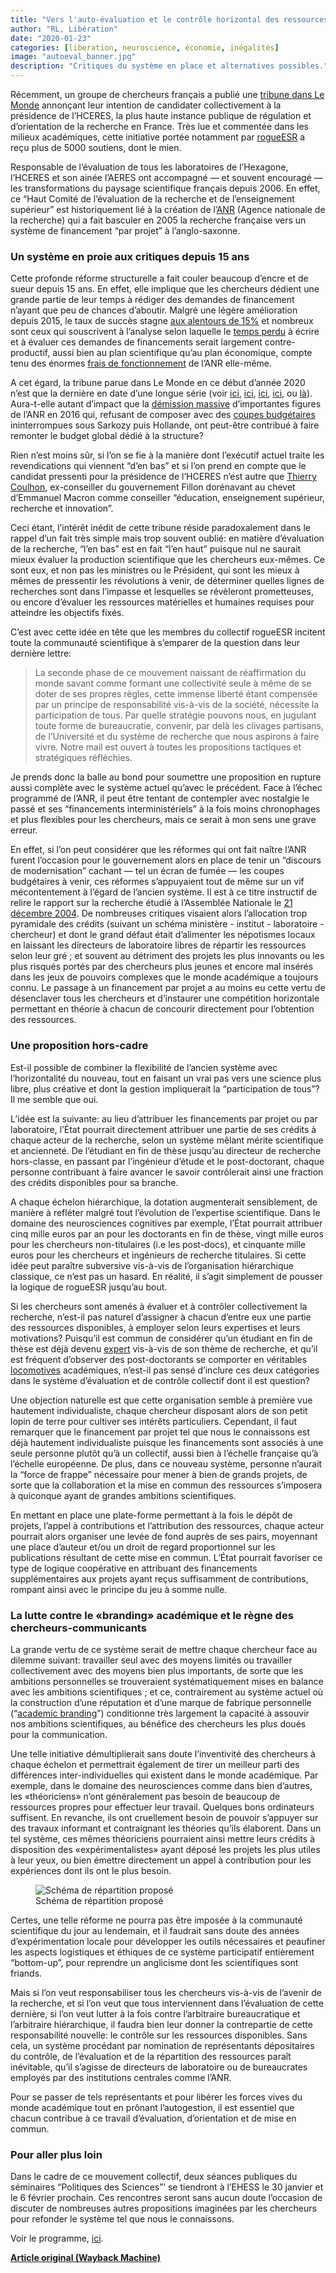 ```yaml
---
title: "Vers l'auto-évaluation et le contrôle horizontal des ressources dans le monde académique? "
author: "RL, Libération"
date: "2020-01-23"
categories: [liberation, neuroscience, économie, inégalités]
image: "autoeval_banner.jpg"
description: "Critiques du système en place et alternatives possibles."
---
```


Récemment, un groupe de chercheurs français a publié une [tribune dans Le Monde](https://web.archive.org/web/20201205023236/https://www.lemonde.fr/idees/article/2020/01/20/nous-chercheurs-voulons-defendre-l-autonomie-de-la-recherche-et-des-formations_6026543_3232.html) annonçant leur intention de candidater collectivement à la présidence de l’HCERES, la plus haute instance publique de régulation et d’orientation de la recherche en France. Très lue et commentée dans les milieux académiques, cette initiative portée notamment par [rogueESR](https://web.archive.org/web/20201205023236/http://rogueesr.fr/) a reçu plus de 5000 soutiens, dont le mien.

Responsable de l’évaluation de tous les laboratoires de l’Hexagone, l’HCERES et son ainée l’AERES ont accompagné — et souvent encouragé — les transformations du paysage scientifique français depuis 2006. En effet, ce “Haut Comité de l’évaluation de la recherche et de l’enseignement supérieur” est historiquement lié à la création de l’[ANR](https://web.archive.org/web/20201205023236/https://fr.wikipedia.org/wiki/Agence_nationale_de_la_recherche) (Agence nationale de la recherche) qui a fait basculer en 2005 la recherche française vers un système de financement “par projet” à l’anglo-saxonne.

### Un système en proie aux critiques depuis 15 ans

Cette profonde réforme structurelle a fait couler beaucoup d’encre et de sueur depuis 15 ans. En effet, elle implique que les chercheurs dédient une grande partie de leur temps à rédiger des demandes de financement n’ayant que peu de chances d’aboutir. Malgré une légère amélioration depuis 2015, le taux de succès stagne [aux alentours de 15%](https://web.archive.org/web/20201205023236/https://twitter.com/Alexis_Verger/status/1150661972301701120) et nombreux sont ceux qui souscrivent à l’analyse selon laquelle le [temps perdu](https://web.archive.org/web/20201205023236/https://journals.plos.org/plosone/article?id=10.1371%2Fjournal.pone.0118494) à écrire et à évaluer ces demandes de financements serait largement contre-productif, aussi bien au plan scientifique qu’au plan économique, compte tenu des énormes [frais de fonctionnement](https://web.archive.org/web/20201205023236/http://lesupenmaintenance.blogspot.com/2017/07/inefficience-et-couts-caches-du-neo.html) de l’ANR elle-même.

A cet égard, la tribune parue dans Le Monde en ce début d’année 2020 n’est que la dernière en date d’une longue série (voir [ici](https://web.archive.org/web/20201205023236/https://www.lepoint.fr/debats/tribune-il-faut-repenser-et-renforcer-l-agence-nationale-pour-la-recherche-08-01-2016-2008132_2.php), [ici](https://web.archive.org/web/20201205023236/https://www.lemonde.fr/sciences/article/2015/09/21/recherche-la-selection-par-l-excellence-est-denaturee_4766031_1650684.html), [ici](https://web.archive.org/web/20201205023236/https://www.lemonde.fr/sciences/article/2019/03/06/le-financement-de-la-recherche-fondamentale-ne-doit-pas-etre-une-loterie_5431902_1650684.html), [ici](https://web.archive.org/web/20201205023236/https://www.liberation.fr/debats/2019/09/02/le-jeu-du-hasard-et-de-la-recherche_1748859), ou [là](https://web.archive.org/web/20201205023236/https://www.latribune.fr/opinions/20100325trib000491876/depenser-plus-pour-faire-moins-de-recherche-.html)). Aura-t-elle autant d’impact que la [démission massive](https://web.archive.org/web/20201205023236/https://www.lemonde.fr/blog/huet/2016/06/09/politique-de-la-recherche-demission-de-masse-a-lanr/) d’importantes figures de l’ANR en 2016 qui, refusant de composer avec des [coupes budgétaires](https://web.archive.org/web/20201205023236/https://www.lemonde.fr/idees/article/2016/05/23/coupes-budgetaires-dans-la-recherche-huit-grands-chercheurs-denoncent-un-suicide-scientifique-et-industriel_4924612_3232.html) ininterrompues sous Sarkozy puis Hollande, ont peut-être contribué à faire remonter le budget global dédié à la structure?

Rien n’est moins sûr, si l’on se fie à la manière dont l’exécutif actuel traite les revendications qui viennent “d’en bas” et si l’on prend en compte que le candidat pressenti pour la présidence de l’HCERES n’est autre que [Thierry Coulhon](https://web.archive.org/web/20201205023236/https://www.lemonde.fr/blog/huet/2020/01/21/montee-de-la-contestation-a-luniversite-et-au-cnrs/), ex-conseiller du gouvernement Fillon dorénavant au chevet d’Emmanuel Macron comme conseiller “éducation, enseignement supérieur, recherche et innovation”.

Ceci étant, l’intérêt inédit de cette tribune réside paradoxalement dans le rappel d’un fait très simple mais trop souvent oublié: en matière d’évaluation de la recherche, “l’en bas” est en fait “l’en haut” puisque nul ne saurait mieux évaluer la production scientifique que les chercheurs eux-mêmes. Ce sont eux, et non pas les ministres ou le Président, qui sont les mieux à mêmes de pressentir les révolutions à venir, de déterminer quelles lignes de recherches sont dans l’impasse et lesquelles se révèleront prometteuses, ou encore d’évaluer les ressources matérielles et humaines requises pour atteindre les objectifs fixés.

C’est avec cette idée en tête que les membres du collectif rogueESR incitent toute la communauté scientifique à s’emparer de la question dans leur dernière lettre:

> La seconde phase de ce mouvement naissant de réaffirmation du monde savant comme formant une collectivité seule à même de se doter de ses propres règles, cette immense liberté étant compensée par un principe de responsabilité vis-à-vis de la société, nécessite la participation de tous. Par quelle stratégie pouvons nous, en jugulant toute forme de bureaucratie, convenir, par delà les clivages partisans, de l’Université et du système de recherche que nous aspirons à faire vivre. Notre mail est ouvert à toutes les propositions tactiques et stratégiques réfléchies.

Je prends donc la balle au bond pour soumettre une proposition en rupture aussi complète avec le système actuel qu’avec le précédent. Face à l’échec programmé de l’ANR, il peut être tentant de contempler avec nostalgie le passé et ses “financements interministériels” à la fois moins chronophages et plus flexibles pour les chercheurs, mais ce serait à mon sens une grave erreur.

En effet, si l’on peut considérer que les réformes qui ont fait naître l’ANR furent l’occasion pour le gouvernement alors en place de tenir un “discours de modernisation” cachant — tel un écran de fumée — les coupes budgétaires à venir, ces réformes s’appuyaient tout de même sur un vif mécontentement à l’égard de l’ancien système. Il est à ce titre instructif de relire le rapport sur la recherche étudié à l’Assemblée Nationale le [21 décembre 2004](https://web.archive.org/web/20201205023236/http://www.assemblee-nationale.fr/12/rap-info/i1998.asp). De nombreuses critiques visaient alors l’allocation trop pyramidale des crédits (suivant un schéma ministère - institut - laboratoire - chercheur) et dont le grand défaut était d’alimenter les népotismes locaux en laissant les directeurs de laboratoire libres de répartir les ressources selon leur gré ; et souvent au détriment des projets les plus innovants ou les plus risqués portés par des chercheurs plus jeunes et encore mal insérés dans les jeux de pouvoirs complexes que le monde académique a toujours connu. Le passage à un financement par projet a au moins eu cette vertu de désenclaver tous les chercheurs et d’instaurer une compétition horizontale permettant en théorie à chacun de concourir directement pour l’obtention des ressources.

### Une proposition hors-cadre

Est-il possible de combiner la flexibilité de l’ancien système avec l’horizontalité du nouveau, tout en faisant un vrai pas vers une science plus libre, plus créative et dont la gestion impliquerait la “participation de tous”? Il me semble que oui.

L’idée est la suivante: au lieu d’attribuer les financements par projet ou par laboratoire, l’État pourrait directement attribuer une partie de ses crédits à chaque acteur de la recherche, selon un système mêlant mérite scientifique et ancienneté. De l’étudiant en fin de thèse jusqu’au directeur de recherche hors-classe, en passant par l’ingénieur d’étude et le post-doctorant, chaque personne contribuant à faire avancer le savoir contrôlerait ainsi une fraction des crédits disponibles pour sa branche.

A chaque échelon hiérarchique, la dotation augmenterait sensiblement, de manière à refléter malgré tout l’évolution de l’expertise scientifique. Dans le domaine des neurosciences cognitives par exemple, l’État pourrait attribuer cinq mille euros par an pour les doctorants en fin de thèse, vingt mille euros pour les chercheurs non-titulaires (i.e les post-docs), et cinquante mille euros pour les chercheurs et ingénieurs de recherche titulaires. Si cette idée peut paraître subversive vis-à-vis de l’organisation hiérarchique classique, ce n’est pas un hasard. En réalité, il s’agit simplement de pousser la logique de rogueESR jusqu’au bout.

Si les chercheurs sont amenés à évaluer et à contrôler collectivement la recherche, n’est-il pas naturel d’assigner à chacun d’entre eux une partie des ressources disponibles, à employer selon leurs expertises et leurs motivations? Puisqu’il est commun de considérer qu’un étudiant en fin de thèse est déjà devenu [expert](https://web.archive.org/web/20201205023236/https://www.lemonde.fr/sciences/article/2014/05/05/tribune-qui-fait-la-recherche-publique-en-france_4411829_1650684.html) vis-à-vis de son thème de recherche, et qu’il est fréquent d’observer des post-doctorants se comporter en véritables [locomotives](https://web.archive.org/web/20201205023236/https://academic.oup.com/bioscience/article/65/11/1088/374441) académiques, n’est-il pas sensé d’inclure ces deux catégories dans le système d’évaluation et de contrôle collectif dont il est question?

Une objection naturelle est que cette organisation semble à première vue hautement individualiste, chaque chercheur disposant alors de son petit lopin de terre pour cultiver ses intérêts particuliers. Cependant, il faut remarquer que le financement par projet tel que nous le connaissons est déjà hautement individualiste puisque les financements sont associés à une seule personne plutôt qu’à un collectif, aussi bien à l’échelle française qu’à l’échelle européenne. De plus, dans ce nouveau système, personne n’aurait la “force de frappe” nécessaire pour mener à bien de grands projets, de sorte que la collaboration et la mise en commun des ressources s’imposera à quiconque ayant de grandes ambitions scientifiques.

En mettant en place une plate-forme permettant à la fois le dépôt de projets, l’appel à contributions et l’attribution des ressources, chaque acteur pourrait alors organiser une levée de fond auprès de ses pairs, moyennant une place d’auteur et/ou un droit de regard proportionnel sur les publications résultant de cette mise en commun. L’État pourrait favoriser ce type de logique coopérative en attribuant des financements supplémentaires aux projets ayant reçus suffisamment de contributions, rompant ainsi avec le principe du jeu à somme nulle.

### La lutte contre le «branding» académique et le règne des chercheurs-communicants

La grande vertu de ce système serait de mettre chaque chercheur face au dilemme suivant: travailler seul avec des moyens limités ou travailler collectivement avec des moyens bien plus importants, de sorte que les ambitions personnelles se trouveraient systématiquement mises en balance avec les ambitions scientifiques ; et ce, contrairement au système actuel où la construction d’une réputation et d’une marque de fabrique personnelle (“[academic branding](https://web.archive.org/web/20201205023236/https://www.nature.com/articles/d41586-019-03021-5)”) conditionne très largement la capacité à assouvir nos ambitions scientifiques, au bénéfice des chercheurs les plus doués pour la communication.

Une telle initiative démultiplierait sans doute l’inventivité des chercheurs à chaque échelon et permettrait également de tirer un meilleur parti des différences inter-individuelles qui existent dans le monde académique. Par exemple, dans le domaine des neurosciences comme dans bien d’autres, les «théoriciens» n’ont généralement pas besoin de beaucoup de ressources propres pour effectuer leur travail. Quelques bons ordinateurs suffisent. En revanche, ils ont cruellement besoin de pouvoir s’appuyer sur des travaux informant et contraignant les théories qu’ils élaborent. Dans un tel système, ces mêmes théoriciens pourraient ainsi mettre leurs crédits à disposition des «expérimentalistes» ayant déposé les projets les plus utiles à leur yeux, ou bien émettre directement un appel à contribution pour les expériences dont ils ont le plus besoin.

![Schéma de répartition proposé](autoeval.jpg){fig-align="center"}

Certes, une telle réforme ne pourra pas être imposée à la communauté scientifique du jour au lendemain, et il faudrait sans doute des années d’expérimentation locale pour développer les outils nécessaires et peaufiner les aspects logistiques et éthiques de ce système participatif entièrement “bottom-up”, pour reprendre un anglicisme dont les scientifiques sont friands.

Mais si l’on veut responsabiliser tous les chercheurs vis-à-vis de l’avenir de la recherche, et si l’on veut que tous interviennent dans l’évaluation de cette dernière, si l’on veut lutter à la fois contre l’arbitraire bureaucratique et l’arbitraire hiérarchique, il faudra bien leur donner la contrepartie de cette responsabilité nouvelle: le contrôle sur les ressources disponibles. Sans cela, un système procédant par nomination de représentants dépositaires du contrôle, de l’évaluation et de la répartition des ressources paraît inévitable, qu’il s’agisse de directeurs de laboratoire ou de bureaucrates employés par des institutions centrales comme l’ANR.

Pour se passer de tels représentants et pour libérer les forces vives du monde académique tout en prônant l’autogestion, il est essentiel que chacun contribue à ce travail d’évaluation, d’orientation et de mise en commun.

### Pour aller plus loin

Dans le cadre de ce mouvement collectif, deux séances publiques du séminaires “Politiques des Sciences”’ se tiendront à l’EHESS le 30 janvier et le 6 février prochain. Ces rencontres seront sans aucun doute l’occasion de discuter de nombreuses autres propositions imaginées par les chercheurs pour refonder le système tel que nous le connaissons.

Voir le programme, [ici](https://web.archive.org/web/20201205023236/https://pds.hypotheses.org/).

[**Article original (Wayback Machine)**](https://web.archive.org/web/20201205023236/http://hemisphere-gauche.blogs.liberation.fr/2020/01/23/vers-lauto-evaluation-et-le-controle-horizontal-des-ressources-dans-le-monde-academique/)

<script src="https://giscus.app/client.js"         data-repo="romainligneul/giscus-comments"         data-repo-id="R_kgDOMSMTIw"         data-category="CommentsBlogFR"         data-category-id="DIC_kwDOMSMTI84CglZk"         data-mapping="pathname"         data-strict="0"         data-reactions-enabled="1"         data-emit-metadata="0"         data-input-position="top"         data-theme="preferred_color_scheme"         data-lang="en"         crossorigin="anonymous"         async> </script>